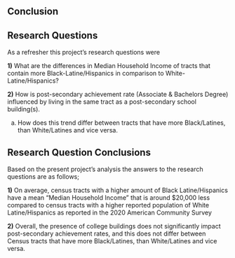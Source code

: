 <div class="text-box">
# Conclusion
</div>

<div class="text-box">

## Research Questions 

As a refresher this project's research questions were 


**1)** What are the differences in Median Household Income of tracts that contain more Black-Latine/Hispanics
in comparison to White-Latine/Hispanics? 

**2)** How is post-secondary achievement rate (Associate & Bachelors Degree) influenced by living in the same tract as a post-secondary school building(s). 

  a) How does this trend differ between tracts that have more Black/Latines, than White/Latines and vice versa. 
        
</div> 
        
<div class="text-box">

## Research Question Conclusions 

Based on the present project's analysis the answers to the research questions are as follows; 

**1)** On average, census tracts with a higher amount of Black Latine/Hispanics have a mean “Median Household Income” that is around $20,000 less compared to census tracts with a higher reported population of White Latine/Hispanics as reported in the 2020 American Community Survey

**2)** Overall, the  presence of college buildings does not significantly impact post-secondary achievement rates, and this does not differ between Census tracts that have more Black/Latines, than White/Latines and vice versa.

</div>





